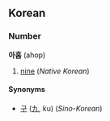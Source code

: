 ==Korean==
===Number===
'''아홉''' (ahop)

# [[nine]] (''Native Korean'')

====Synonyms====
*[[구]] ([[九]], ku) (''Sino-Korean'')